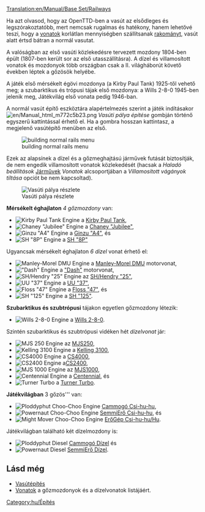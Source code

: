 [[Translation:en/Manual/Base Set/Railways]]
{{hu/Vasúti pálya típusai}}

Ha azt olvasod, hogy az OpenTTD-ben a vasút az elsődleges és legszórakoztatóbb, mert nemcsak rugalmas és hatékony, hanem lehetővé teszi, hogy a [[hu/Manual/Vonatok|vonatok]] korlátlan mennyiségben szállítsanak [[hu/Manual/Rakomány|rakományt]], vasút alatt értsd bátran a normál vasutat.

A valóságban az első vasúti közlekedésre tervezett mozdony 1804-ben épült (1807-ben került sor az első utasszállításra). A dízel és villamosított vonatok és mozdonyok több országban csak a II. világháborút követő években léptek a gőzösök helyébe.

A játék első mérsékelt égövi mozdonya (a Kirby Paul Tank) 1925-től vehető meg; a szubarktikus és trópusi tájak első mozdonya: a Wills 2-8-0 1945-ben jelenik meg, Játékvilág első vonata pedig 1946-ban.

A normál vasút építő eszköztára alapértelmezés szerint a játék indításakor [[File:en/Manual html m772c5b23.png]] ''Vasúti pálya építése'' gombján történő egyszerű kattintással érhető el. Ha a gombra hosszan kattintasz, a megjelenő vasútépítő menüben  az első.

[[File:hu/Openttd-rail1.png|none|building normal rails menu]]

Ezek az alapsínek a dízel és a gőzmeghajtású járművek futását biztosítják, de nem  engedik villamosított vonatok közlekedését (hacsak a ''Haladó beállítások'' [[hu/Haladó beállítások/Járművek#villamositott-vaganyok-letiltasa|Járművek]] ''Vonatok'' alcsoportjában a ''Villamosított vágányok tiltása'' opciót be nem kapcsoltad). 

[[File:en/Railway.png|none|frame|Vasúti pálya részlete]]

'''Mérsékelt éghajlaton''' ''4 gőzmozdony'' van:
*[[File:en/Kirbypaultank.png|Kirby Paul Tank Engine]] a [[hu/Manual/Base Set/Trains/Kirby Paul Tank|Kirby Paul Tank]], 
*[[File:en/Chaneyjubilee.png|Chaney "Jubilee" Engine]] a [[hu/Manual/Base Set/Trains/Chaney "Jubilee"|Chaney "Jubilee"]],
*[[File:en/Ginzua4.png|Ginzu "A4" Engine]] a [[hu/Manual/Base Set/Trains/Ginzu "A4"|Ginzu "A4"]], és
*[[File:en/Sh8p.png|SH "8P" Engine]] a [[hu/Manual/Base Set/Trains/SH "8P"|SH "8P"]]
Ugyancsak mérsékelt éghajlaton ''6 dízel'' vonat érhető el:
*[[File:en/Manleymoreldmu.png|Manley-Morel DMU Engine]] a [[hu/Manual/Base Set/Trains/Manley-Morel DMU|Manley-Morel DMU]] motorvonat, 
*[[File:en/Dash.png|"Dash" Engine]] a [[hu/Manual/Base Set/Trains/Dash|"Dash"]] motorvonat,
*[[File:en/Shhendry25.png|SH/Hendry "25" Engine]] az [[hu/Manual/Base Set/Trains/Hendry "25"|SH/Hendry "25"]],
*[[File:en/Uu37.png|UU "37" Engine]] a [[hu/Manual/Base Set/Trains/UU "37"|UU "37"]],
*[[File:en/Floss47.png|Floss "47" Engine]] a [[hu/Manual/Base Set/Trains/Floss "47"|Floss "47"]], és
*[[File:en/Sh125.png|SH "125" Engine]] a [[hu/Manual/Base Set/Trains/SH "125"|SH "125"]].


'''Szubarktikus és szubtrópusi''' tájakon egyetlen gőzmozdony létezik:
*[[File:en/Wills280.png|Wills 2-8-0 Engine]] a [[hu/Manual/Base Set/Trains/Wills 2-8-0|Wills 2-8-0]].
Szintén szubarktikus és szubtrópusi vidéken hét ''dízelvonat'' jár:
*[[File:en/Mjs250.png|MJS 250 Engine]] az [[hu/Manual/Base Set/Trains/MJS250|MJS250]],
*[[File:en/Kelling3100.png|Kelling 3100 Engine]] a [[hu/Manual/Base Set/Trains/Kelling 3100|Kelling 3100]],
*[[File:en/Cs4000.png|CS4000 Engine]] a [[hu/Manual/Base Set/Trains/CS4000|CS4000]],
*[[File:en/Cs2400.png|CS2400 Engine]] a[[hu/Manual/Base Set/Trains/CS2400|CS2400]],
*[[File:en/Mjs1000.png|MJS 1000 Engine]] az [[hu/Manual/Base Set/Trains/MJS 1000|MJS1000]],
*[[File:en/Centennial.png|Centennial Engine]] a [[Centennial/Hu>|Centennial]], és
*[[File:en/Turnerturbo.png|Turner Turbo]] a [[hu/Manual/Base Set/Trains/Turner Turbo|Turner Turbo]].


'''Játékvilágban''' 3 gőzös''' van:

*[[File:en/Ploddyphutchoochoo.png|Ploddyphut Choo-Choo Engine]] [[hu/Cammogó Csi-hu-hu|Cammogó Csi-hu-hu]],
*[[File:en/Powernautchoochoo.png|Powernaut Choo-Choo Engine]] [[hu/SemmiErő Csi-hu-hu|SemmiErő Csi-hu-hu]], és
*[[File:en/Mightymoverchoochoo.png|Might Mover Choo-Choo Engine]] [[hu/ErőGép Csi-hu-hu|ErőGép Csi-hu-hu/Hu]].
Játékvilágban található két dízelmozdony is:
*[[File:en/Ploddyphutdiesel.png|Ploddyphut Diesel]] [[hu/Cammogó Dízel|Cammogó Dízel]] és
*[[File:en/Powernautdiesel.png|Powernaut Diesel]] [[hu/SemmiErő Dízel|SemmiErő Dízel]].

==Lásd még==
*[[hu/Manual/Vasútépítés|Vasútépítés]]
*[[hu/Manual/Vonatok|Vonatok]] a gőzmozdonyok és a dízelvonatok listájáért.

[[Category:hu/Építés]]
